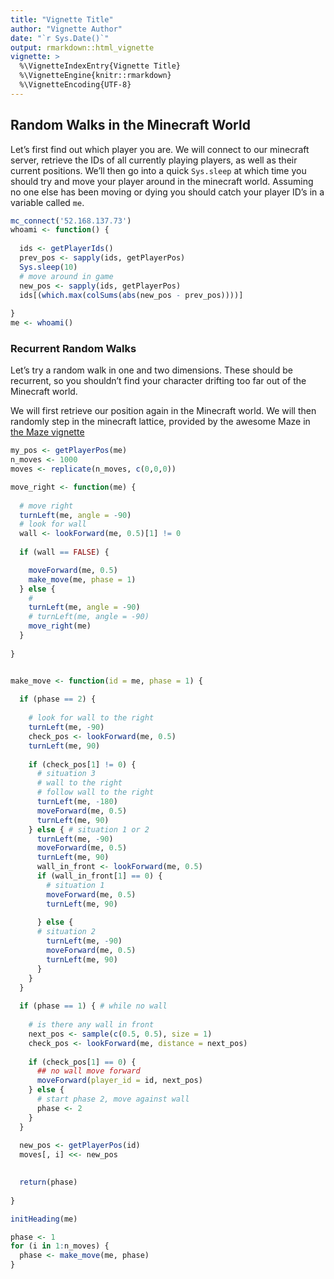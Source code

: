 ```yaml
---
title: "Vignette Title"
author: "Vignette Author"
date: "`r Sys.Date()`"
output: rmarkdown::html_vignette
vignette: >
  %\VignetteIndexEntry{Vignette Title}
  %\VignetteEngine{knitr::rmarkdown}
  %\VignetteEncoding{UTF-8}
---
```


## Random Walks in the Minecraft World

Let's first find out which player you are. We will connect to our minecraft server, retrieve the IDs of all currently playing players, as well as their current positions. We'll then go into a quick `Sys.sleep` at which time you should try and move your player around in the minecraft world. Assuming no one else has been moving or dying you should catch your player ID's in a variable called `me`.

```r
mc_connect('52.168.137.73')
whoami <- function() {
  
  ids <- getPlayerIds()
  prev_pos <- sapply(ids, getPlayerPos)
  Sys.sleep(10)
  # move around in game 
  new_pos <- sapply(ids, getPlayerPos)
  ids[(which.max(colSums(abs(new_pos - prev_pos))))]
  
}
me <- whoami()
```

### Recurrent Random Walks

Let's try a random walk in one and two dimensions. These should be recurrent, so you shouldn't find your character drifting too far out of the Minecraft world.

We will first retrieve our position again in the Minecraft world. We will then randomly step in the minecraft lattice, provided by the awesome Maze in [the Maze vignette](https://github.com/ropenscilabs/miner/blob/master/extra_vignettes/maze.md)

```r

my_pos <- getPlayerPos(me)
n_moves <- 1000
moves <- replicate(n_moves, c(0,0,0))

move_right <- function(me) {
  
  # move right
  turnLeft(me, angle = -90)
  # look for wall
  wall <- lookForward(me, 0.5)[1] != 0
  
  if (wall == FALSE) {

    moveForward(me, 0.5)
    make_move(me, phase = 1)
  } else {
    # 
    turnLeft(me, angle = -90)
    # turnLeft(me, angle = -90)
    move_right(me)
  }
  
}


make_move <- function(id = me, phase = 1) {
  
  if (phase == 2) {
    
    # look for wall to the right
    turnLeft(me, -90)
    check_pos <- lookForward(me, 0.5)
    turnLeft(me, 90)
    
    if (check_pos[1] != 0) {
      # situation 3
      # wall to the right
      # follow wall to the right
      turnLeft(me, -180)
      moveForward(me, 0.5)
      turnLeft(me, 90)
    } else { # situation 1 or 2
      turnLeft(me, -90)
      moveForward(me, 0.5)
      turnLeft(me, 90)
      wall_in_front <- lookForward(me, 0.5)
      if (wall_in_front[1] == 0) {
        # situation 1
        moveForward(me, 0.5)
        turnLeft(me, 90)
      
      } else {
      # situation 2
        turnLeft(me, -90)
        moveForward(me, 0.5)
        turnLeft(me, 90)
      } 
    }
  }
  
  if (phase == 1) { # while no wall
    
    # is there any wall in front
    next_pos <- sample(c(0.5, 0.5), size = 1)
    check_pos <- lookForward(me, distance = next_pos)
    
    if (check_pos[1] == 0) {
      ## no wall move forward
      moveForward(player_id = id, next_pos)
    } else {
      # start phase 2, move against wall 
      phase <- 2
    } 
  }
  
  new_pos <- getPlayerPos(id)
  moves[, i] <<- new_pos

    
  return(phase)
    
}

initHeading(me)

phase <- 1
for (i in 1:n_moves) {
  phase <- make_move(me, phase)
}



```

